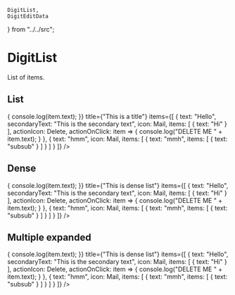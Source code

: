     DigitList,
    DigitEditData
} from "../../src";

<Meta
    title="Display data/DigitList"
    component={DigitList}
/>

# DigitList

List of items.

## List

<Preview>
    <Story name="List">
        <DigitList
            onClick={item => {
                console.log(item.text);
            }}
            title={"This is a title"}
            items={[
                {
                    text: "Hello",
                    secondaryText: "This is the secondary text",
                    icon: Mail,
                    items: [
                        {
                            text: "Hi"
                        }
                    ],
                    actionIcon: Delete,
                    actionOnClick: item => {
                        console.log("DELETE ME " + item.text);
                    }
                },
                {
                    text: "hmm",
                    icon: Mail,
                    items: [
                        {
                            text: "mmh",
                            items: [
                                {
                                    text: "subsub"
                                }
                            ]
                        }
                    ]
                }
            ]}
        />
    </Story>
</Preview>

## Dense

<Preview>
    <Story name="Dense">
        <DigitList
            dense
            onClick={item => {
                console.log(item.text);
            }}
            title={"This is dense list"}
            items={[
                {
                    text: "Hello",
                    secondaryText: "This is the secondary text",
                    icon: Mail,
                    items: [
                        {
                            text: "Hi"
                        }
                    ],
                    actionIcon: Delete,
                    actionOnClick: item => {
                        console.log("DELETE ME " + item.text);
                    }
                },
                {
                    text: "hmm",
                    icon: Mail,
                    items: [
                        {
                            text: "mmh",
                            items: [
                                {
                                    text: "subsub"
                                }
                            ]
                        }
                    ]
                }
            ]}
        />
    </Story>
</Preview>

## Multiple expanded

<Preview>
    <Story name="Multiple expanded">
        <DigitList
            multipleExpanded
            onClick={item => {
                console.log(item.text);
            }}
            title={"This is dense list"}
            items={[
                {
                    text: "Hello",
                    secondaryText: "This is the secondary text",
                    icon: Mail,
                    items: [
                        {
                            text: "Hi"
                        }
                    ],
                    actionIcon: Delete,
                    actionOnClick: item => {
                        console.log("DELETE ME " + item.text);
                    }
                },
                {
                    text: "hmm",
                    icon: Mail,
                    items: [
                        {
                            text: "mmh",
                            items: [
                                {
                                    text: "subsub"
                                }
                            ]
                        }
                    ]
                }
            ]}
        />
    </Story>
</Preview>

<Props of={DigitList} />
